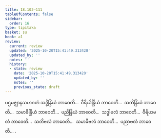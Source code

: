 ```yaml
---
title: 18.102–111
tableOfContents: false
sidebar:
  order: 16
type: tipitaka
basket: su
book: a1
review:
  current: review
  updated: '2025-10-20T15:41:49.313420'
  updated_by: ''
  notes: ''
  history:
  - state: review
    date: '2025-10-20T15:41:49.313420'
    updated_by: ''
    notes: ''
    previous_state: draft
---
```



<DynamicBreadcrumb />


<ReviewStatus review={frontmatter.review} showDetails={true} />

<HypothesisAnnotation frontmatter={frontmatter} />

<Division number="483–492" book="a1" e="ch" v="15">

<Paragraph number="455" book="a1">
ပဌမဇ္ဈာနသဟဂတံ သဒ္ဓိန္ဒြိယံ ဘာဝေတိ…  ဝီရိယိန္ဒြိယံ ဘာဝေတိ…  သတိန္ဒြိယံ ဘာဝေတိ…  သမာဓိန္ဒြိယံ ဘာဝေတိ…  ပညိန္ဒြိယံ ဘာဝေတိ…  သဒ္ဓါဗလံ ဘာဝေတိ…  ဝီရိယဗလံ ဘာဝေတိ…  သတိဗလံ ဘာဝေတိ…  သမာဓိဗလံ ဘာဝေတိ…  ပညာဗလံ ဘာဝေတိ… .
</Paragraph>
</Division>